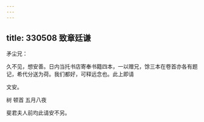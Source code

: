 ```yaml
---
---
---
```

title: 330508 致章廷谦
---




矛尘兄：

久不见，想安善。日内当托书店寄奉书籍四本，一以赠兄，馀三本在卷首亦各有题记，希代分送为荷。我们都好，可释远念也。此上即请

文安。

树 顿首 五月八夜

斐君夫人前均此请安不另。